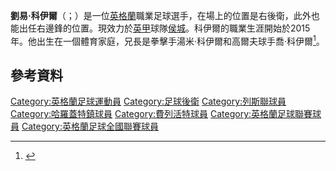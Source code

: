 {{noteTA
|G1=Football
|G2=FAcup
|1=zh-hans:刘易;zh-hk:路維爾;zh-tw:劉易;
|2=zh-hans:科伊尔;zh-hk:高萊;zh-tw:科伊爾;
}}

{{Infobox football biography
| name = 劉易·科伊爾<br>Lewie Coyle
| image = Lewie Coyle.jpg
| image_size = 315
| caption = 
| fullname = Lewie Jacob Coyle<ref>{{cite web |url=https://www.efl.com/siteassets/efl-documents/efl-professional-retain-list--free-transfers---2017-18.pdf |title=Club list of registered players: As at 19th May 2018: Leeds United |publisher=English Football League |page=21 |accessdate=17 June 2018 |archive-date=2018-06-15 |archive-url=https://web.archive.org/web/20180615205339/https://www.efl.com/siteassets/efl-documents/efl-professional-retain-list--free-transfers---2017-18.pdf |dead-url=no }}</ref>
| birth_date = {{Birth date and age|1995|10|15|df=y}}
| birth_place = [[英格蘭|英格蘭]][[赫爾河畔京士頓|侯城]]
| height = 
| position = 右後衛
| currentclub = [[赫尔城足球俱乐部|侯城]]
| clubnumber = 2
| youthclubs1 = [[列斯聯足球會|列斯聯]]
| youthyears1 = 2004–2014
| clubs1 = [[列斯聯足球會|列斯聯]]
| clubs2 = → [[哈洛格特鎮足球會|哈洛格特]] (loan)
| clubs3 = → [[弗利特伍德镇足球俱乐部|費列活特]] (loan)
| clubs4 = [[弗利特伍德镇足球俱乐部|費列活特]]
| clubs5 = [[赫尔城足球俱乐部|侯城]]
| years1 = 2014–2020
| years2 = 2014
| years3 = 2017–2019
| years4 = 2020
| years5 = 2020–
| caps1 = 15
| caps2 = 2
| caps3 = 105
| caps4 = 12
| caps5 = 0
| goals1 = 0
| goals2 = 0
| goals3 = 0
| goals4 = 1
| goals5 = 0
| club-update = 10:46, 7 August 2020 (UTC)
}}

'''劉易·科伊爾'''（{{lang-en|Lewie Coyle}}；{{bd|1995年|10月15日}}）是一位[[英格蘭|英格蘭]]職業足球選手，在場上的位置是右後衛，此外也能出任右邊鋒的位置。現效力於[[英甲|英甲]]球隊[[赫尔城足球俱乐部|侯城]]。科伊爾的職業生涯開始於2015年。他出生在一個體育家庭，兄長是拳擊手湯米·科伊爾和高爾夫球手喬·科伊爾<ref>{{cite news|title=About Coyle And Sons|url=http://www.coyleandsons.co.uk/coyle-and-sons/|publisher=Coyle And Sons|date=19 January 2017|accessdate=19 January 2017|deadurl=yes|archiveurl=https://web.archive.org/web/20170202000136/http://www.coyleandsons.co.uk/coyle-and-sons/|archivedate=2017年2月2日}}</ref>。

==參考資料==
{{Reflist}}

{{侯城球員名單}}

{{DEFAULTSORT:Coyle, Lewie}}
[[Category:英格蘭足球運動員|Category:英格蘭足球運動員]]
[[Category:足球後衛|Category:足球後衛]]
[[Category:列斯聯球員|Category:列斯聯球員]]
[[Category:哈羅蓋特鎮球員|Category:哈羅蓋特鎮球員]]
[[Category:費列活特球員|Category:費列活特球員]]
[[Category:英格蘭足球聯賽球員|Category:英格蘭足球聯賽球員]]
[[Category:英格蘭足球全國聯賽球員|Category:英格蘭足球全國聯賽球員]]